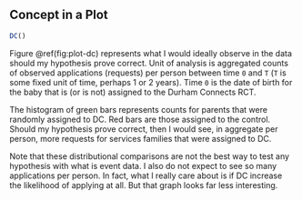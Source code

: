 \newpage

## Concept in a Plot {-}

```r
DC()
```

Figure \@ref(fig:plot-dc) represents what I would ideally observe in the data should my hypothesis prove correct. Unit of analysis is aggregated counts of observed applications (requests) per person between time `0` and `T` (`T` is some fixed unit of time, perhaps 1 or 2 years). Time `0` is the date of birth for the baby that is (or is not) assigned to the Durham Connects RCT.

The histogram of green bars represents counts for parents that were randomly assigned to DC. Red bars are those assigned to the control. Should my hypothesis prove correct, then I would see, in aggregate per person, more requests for services families that were assigned to DC.

Note that these distributional comparisons are not the best way to test any hypothesis with what is event data. I also do not expect to see so many applications per person. In fact, what I really care about is if DC increase the likelihood of applying at all. But that graph looks far less interesting.

\newpage